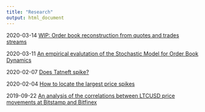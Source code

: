 ```yaml
---
title: "Research"
output: html_document
---
```

2020-03-14 [WIP: Order book reconstruction from quotes and trades streams](coupling/introduction.html)

2020-03-11 [An empirical evalutation of the Stochastic Model for Order Book Dynamics](stochastic-order-book-model.html)

2020-02-07 [Does Tatneft spike?](tatn-spikes.html)

2020-02-04 [How to locate the largest price spikes](spike-detection.html)

2019-09-22 [An analysis of the correlations between LTCUSD price movements at Bitstamp and Bitfinex](ltc-correlation-bitstamp-bitfinex.html)
